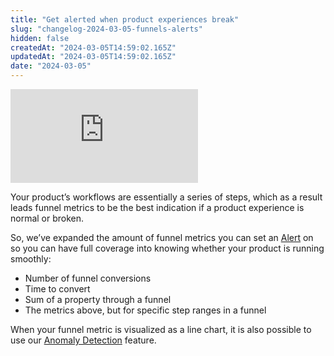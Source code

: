 ```yaml
---
title: "Get alerted when product experiences break"
slug: "changelog-2024-03-05-funnels-alerts"
hidden: false
createdAt: "2024-03-05T14:59:02.165Z"
updatedAt: "2024-03-05T14:59:02.165Z"
date: "2024-03-05"
---
```

<div style={{position: 'relative', paddingBottom: '64.90384615384616%', height: 0}}>
    <iframe src="https://www.loom.com/embed/0284fcd216c74397966996fbb558b053"
        frameBorder="0"
        webkitallowfullscreen="true" mozallowfullscreen="true" allowFullScreen
        style={{position: 'absolute', 'top': 0, 'left': 0, 'width': '100%', 'height': '100%'}}>
    </iframe>
</div>

Your product’s workflows are essentially a series of steps, which as a result leads funnel metrics to be the best indication if a product experience is normal or broken. 

So, we’ve expanded the amount of funnel metrics you can set an [Alert](https://docs.mixpanel.com/changelogs/2023-03-29-custom-alerts) on so you can have full coverage into knowing whether your product is running smoothly:

- Number of funnel conversions
- Time to convert
- Sum of a property through a funnel
- The metrics above, but for specific step ranges in a funnel

When your funnel metric is visualized as a line chart, it is also possible to use our [Anomaly Detection](https://docs.mixpanel.com/changelogs/2023-05-05-anomaly-detection-and-root-cause-analysis) feature.
